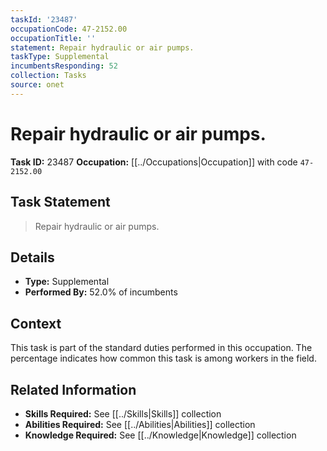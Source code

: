 ```yaml
---
taskId: '23487'
occupationCode: 47-2152.00
occupationTitle: ''
statement: Repair hydraulic or air pumps.
taskType: Supplemental
incumbentsResponding: 52
collection: Tasks
source: onet
---
```

# Repair hydraulic or air pumps.

**Task ID:** 23487
**Occupation:** [[../Occupations|Occupation]] with code `47-2152.00`

## Task Statement

> Repair hydraulic or air pumps.

## Details

- **Type:** Supplemental
- **Performed By:** 52.0% of incumbents

## Context

This task is part of the standard duties performed in this occupation. The percentage indicates how common this task is among workers in the field.

## Related Information

- **Skills Required:** See [[../Skills|Skills]] collection
- **Abilities Required:** See [[../Abilities|Abilities]] collection
- **Knowledge Required:** See [[../Knowledge|Knowledge]] collection
